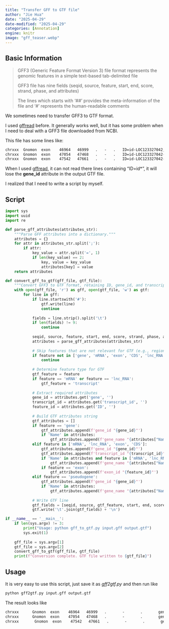 ```yaml
---
title: "Transfer GFF to GTF file"
author: "Jie Hua"
date: "2025-04-29"
date-modified: "2025-04-29"
categories: [Annotation]
engine: knitr
image: "gff_teaser.webp"
---
```


## Basic Information

> GFF3 (Generic Feature Format Version 3) file format represents the genomic features in a simple text-based tab-delimited file
>
> GFF3 file has nine fields (seqid, source, feature, start, end, score, strand, phase, and attributes)
>
> The lines which starts with ‘##’ provides the meta-information of the file and ‘#’ represents the human-readable comments

We sometimes need to transfer GFF3 to GTF format.

I used [gffread](https://github.com/gpertea/gffread) before. It generally works well, but it has some problem when I need to deal with a GFF3 file downloaded from NCBI.

This file has some lines like:

``` txt
chrxxx	Gnomon	exon	46964	46999	.	-	.	ID=id-LOC123327042;Parent=gene-LOC123327042;Dbxref=GeneID:123327042;gbkey=exon;gene=LOC123327042;model_evidence=Supporting evidence includes similarity to: 1 Protein%2C and 74%25 coverage of the annotated genomic feature by RNAseq alignments;pseudo=true
chrxxx	Gnomon	exon	47054	47468	.	-	.	ID=id-LOC123327042-2;Parent=gene-LOC123327042;Dbxref=GeneID:123327042;gbkey=exon;gene=LOC123327042;model_evidence=Supporting evidence includes similarity to: 1 Protein%2C and 74%25 coverage of the annotated genomic feature by RNAseq alignments;pseudo=true
chrxxx	Gnomon	exon	47542	47661	.	-	.	ID=id-LOC123327042-3;Parent=gene-LOC123327042;Dbxref=GeneID:123327042;gbkey=exon;gene=LOC123327042;model_evidence=Supporting evidence includes similarity to: 1 Protein%2C and 74%25 coverage of the annotated genomic feature by RNAseq alignments;pseudo=true
```

When I used [gffread](https://github.com/gpertea/gffread), it can not read there lines containing "ID=id\*", it will lose the **gene_id** attribute in the output GTF file.

I realized that I need to write a script by myself.

## Script

``` python
import sys
import uuid
import re

def parse_gff_attributes(attributes_str):
    """Parse GFF attributes into a dictionary."""
    attributes = {}
    for attr in attributes_str.split(';'):
        if attr:
            key_value = attr.split('=', 1)
            if len(key_value) == 2:
                key, value = key_value
                attributes[key] = value
    return attributes

def convert_gff_to_gtf(gff_file, gtf_file):
    """Convert GFF3 to GTF format, retaining ID, gene_id, and transcript_id."""
    with open(gff_file, 'r') as gff, open(gtf_file, 'w') as gtf:
        for line in gff:
            if line.startswith('#'):
                gtf.write(line)
                continue
            
            fields = line.strip().split('\t')
            if len(fields) != 9:
                continue
                
            seqid, source, feature, start, end, score, strand, phase, attributes_str = fields
            attributes = parse_gff_attributes(attributes_str)
            
            # Skip features that are not relevant for GTF (e.g., region)
            if feature not in ['gene', 'mRNA', 'exon', 'CDS', 'lnc_RNA', 'pseudogene']:
                continue
                
            # Determine feature type for GTF
            gtf_feature = feature
            if feature == 'mRNA' or feature == 'lnc_RNA':
                gtf_feature = 'transcript'
            
            # Extract required attributes
            gene_id = attributes.get('gene', '')
            transcript_id = attributes.get('transcript_id', '')
            feature_id = attributes.get('ID', '')
            
            # Build GTF attributes string
            gtf_attributes = []
            if feature == 'gene':
                gtf_attributes.append(f'gene_id "{gene_id}"')
                if 'Name' in attributes:
                    gtf_attributes.append(f'gene_name "{attributes["Name"]}"')
            elif feature in ['mRNA', 'lnc_RNA', 'exon', 'CDS']:
                gtf_attributes.append(f'gene_id "{gene_id}"')
                gtf_attributes.append(f'transcript_id "{transcript_id}"')
                if 'Name' in attributes and feature in ['mRNA', 'lnc_RNA']:
                    gtf_attributes.append(f'gene_name "{attributes["Name"]}"')
                if feature == 'exon':
                    gtf_attributes.append(f'exon_id "{feature_id}"')
            elif feature == 'pseudogene':
                gtf_attributes.append(f'gene_id "{gene_id}"')
                if 'Name' in attributes:
                    gtf_attributes.append(f'gene_name "{attributes["Name"]}"')
            
            # Write GTF line
            gtf_fields = [seqid, source, gtf_feature, start, end, score, strand, phase, '; '.join(gtf_attributes)]
            gtf.write('\t'.join(gtf_fields) + '\n')

if __name__ == '__main__':
    if len(sys.argv) != 3:
        print("Usage: python gff_to_gtf.py input.gff output.gtf")
        sys.exit(1)
    
    gff_file = sys.argv[1]
    gtf_file = sys.argv[2]
    convert_gff_to_gtf(gff_file, gtf_file)
    print(f"Conversion complete. GTF file written to {gtf_file}")
```

## Usage

It is very easy to use this script, just save it as *gff2gtf.py* and then run like

``` bash
python gff2gtf.py input.gff output.gtf
```

The result looks like

``` txt
chrxxx      Gnomon  exon    46964   46999   .       -       .       gene_id "LOC123327042"; transcript_id ""; exon_id "id-LOC123327042"
chrxxx      Gnomon  exon    47054   47468   .       -       .       gene_id "LOC123327042"; transcript_id ""; exon_id "id-LOC123327042-2"
chrxxx       Gnomon  exon    47542   47661   .       -       .       gene_id "LOC123327042"; transcript_id ""; exon_id "id-LOC123327042-3"
```
